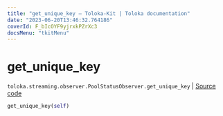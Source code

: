 ```yaml
---
title: "get_unique_key — Toloka-Kit | Toloka documentation"
date: "2023-06-20T13:46:32.764186"
coverId: F_bIcOYF9yjrxkPZrXc3
docsMenu: "tkitMenu"
---
```


# get_unique_key

`toloka.streaming.observer.PoolStatusObserver.get_unique_key` | [Source code](https://github.com/Toloka/toloka-kit/blob/v1.2.0/src/streaming/observer.py#L192)

```python
get_unique_key(self)
```